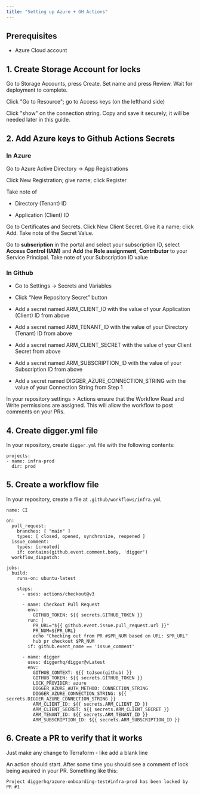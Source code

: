 ```yaml
---
title: "Setting up Azure + GH Actions"
---
```


## Prerequisites

- Azure Cloud account

## 1\. Create Storage Account for locks

Go to Storage Accounts, press Create. Set name and press Review. Wait for deployment to complete.

Click "Go to Resource"; go to Access keys (on the lefthand side)

Click "show" on the connection string. Copy and save it securely; it will be needed later in this guide.

## 2\. Add Azure keys to Github Actions Secrets

### In Azure

Go to Azure Active Directory -> App Registrations

Click New Registration; give name; click Register

Take note of

- Directory (Tenant) ID

- Application (Client) ID

Go to Certificates and Secrets. Click New Client Secret. Give it a name; click Add. Take note of the Secret Value.

Go to **subscription** in the portal and select your subscription ID, select **Access Control (IAM)** and **Add** the **Role assignment**, **Contributor** to your Service Principal. Take note of your Subscription ID value

### In Github

- Go to Settings → Secrets and Variables

- Click “New Repository Secret” button

- Add a secret named ARM_CLIENT_ID with the value of your Application (Client) ID from above

- Add a secret named ARM_TENANT_ID with the value of your Directory (Tenant) ID from above

- Add a secret named ARM_CLIENT_SECRET with the value of your Client Secret from above

- Add a secret named ARM_SUBSCRIPTION_ID with the value of your Subscription ID from above

- Add a secret named DIGGER_AZURE_CONNECTION_STRING with the value of your Connection String from Step 1

In your repository settings > Actions ensure that the Workflow Read and Write permissions are assigned. This will allow the workflow to post comments on your PRs.

## 4\. Create digger.yml file

In your repository, create `digger.yml` file with the following contents:

```
projects:
- name: infra-prod
  dir: prod
```

## 5\. Create a workflow file

In your repository, create a file at `.github/workflows/infra.yml`

```
name: CI

on:
  pull_request:
    branches: [ "main" ]
    types: [ closed, opened, synchronize, reopened ]
  issue_comment:
    types: [created]
    if: contains(github.event.comment.body, 'digger')
  workflow_dispatch:

jobs:
  build:
    runs-on: ubuntu-latest

    steps:
      - uses: actions/checkout@v3

      - name: Checkout Pull Request
        env:
          GITHUB_TOKEN: ${{ secrets.GITHUB_TOKEN }}
        run: |
          PR_URL="${{ github.event.issue.pull_request.url }}"
          PR_NUM=${PR_URL}
          echo "Checking out from PR #$PR_NUM based on URL: $PR_URL"
          hub pr checkout $PR_NUM
        if: github.event_name == 'issue_comment'

      - name: digger
        uses: diggerhq/digger@vLatest
        env:
          GITHUB_CONTEXT: ${{ toJson(github) }}
          GITHUB_TOKEN: ${{ secrets.GITHUB_TOKEN }}
          LOCK_PROVIDER: azure
          DIGGER_AZURE_AUTH_METHOD: CONNECTION_STRING
          DIGGER_AZURE_CONNECTION_STRING: ${{ secrets.DIGGER_AZURE_CONNECTION_STRING }}
          ARM_CLIENT_ID: ${{ secrets.ARM_CLIENT_ID }}
          ARM_CLIENT_SECRET: ${{ secrets.ARM_CLIENT_SECRET }}
          ARM_TENANT_ID: ${{ secrets.ARM_TENANT_ID }}
          ARM_SUBSCRIPTION_ID: ${{ secrets.ARM_SUBSCRIPTION_ID }}
```

## 6\. Create a PR to verify that it works

Just make any change to Terraform - like add a blank line

An action should start. After some time you should see a comment of lock being aquired in your PR. Something like this:

```
Project diggerhq/azure-onboarding-test#infra-prod has been locked by PR #1
```
